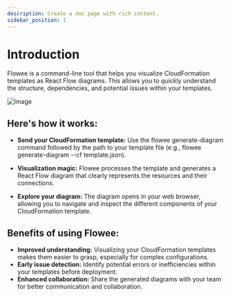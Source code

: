 ```yaml
---
description: Create a doc page with rich content.
sidebar_position: 1
---
```


# Introduction

Flowee is a command-line tool that helps you visualize CloudFormation templates as React Flow diagrams. This allows you to quickly
understand the structure, dependencies, and potential issues within your templates.

![Image](/img/flowee-diagram.png)

## Here's how it works:

- **Send your CloudFormation template:** Use the flowee generate-diagram command followed by the path to your template file (e.g., flowee
  generate-diagram --cf template.json).

- **Visualization magic:** Flowee processes the template and generates a React Flow diagram that clearly represents the resources and their
  connections.

- **Explore your diagram:** The diagram opens in your web browser, allowing you to navigate and inspect the different components of your
  CloudFormation template.

## Benefits of using Flowee:

- **Improved understanding:** Visualizing your CloudFormation templates makes them easier to grasp, especially for complex configurations.
- **Early issue detection:** Identify potential errors or inefficiencies within your templates before deployment.
- **Enhanced collaboration:** Share the generated diagrams with your team for better communication and collaboration.
